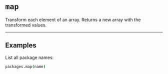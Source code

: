 # `map`

Transform each element of an array. Returns a new array with the transformed values.

---

## Examples

List all package names:
```coffee
packages.map(name)
```
